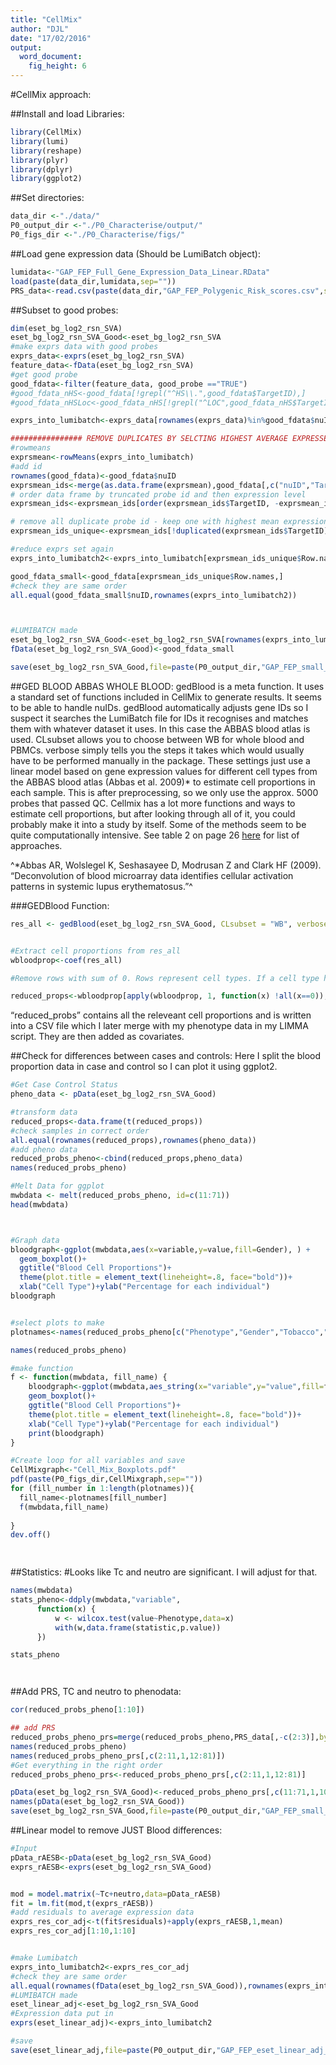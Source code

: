 ```yaml
---
title: "CellMix"
author: "DJL"
date: "17/02/2016"
output:
  word_document:
    fig_height: 6
---
```


#CellMix approach:

##Install and load Libraries:
```r


library(CellMix)
library(lumi)
library(reshape)
library(plyr)
library(dplyr)
library(ggplot2)


```


##Set directories:
```r

data_dir <-"./data/"
P0_output_dir <-"./P0_Characterise/output/"
P0_figs_dir <-"./P0_Characterise/figs/"

```

##Load gene expression data (Should be LumiBatch object):
```r

lumidata<-"GAP_FEP_Full_Gene_Expression_Data_Linear.RData"
load(paste(data_dir,lumidata,sep=""))
PRS_data<-read.csv(paste(data_dir,"GAP_FEP_Polygenic_Risk_scores.csv",sep=""))


```


##Subset to good probes:
```r

dim(eset_bg_log2_rsn_SVA)
eset_bg_log2_rsn_SVA_Good<-eset_bg_log2_rsn_SVA
#make exprs data with good probes
exprs_data<-exprs(eset_bg_log2_rsn_SVA)
feature_data<-fData(eset_bg_log2_rsn_SVA)
#get good probe
good_fdata<-filter(feature_data, good_probe =="TRUE")
#good_fdata_nHS<-good_fdata[!grepl("^HS\\.",good_fdata$TargetID),]
#good_fdata_nHSLoc<-good_fdata_nHS[!grepl("^LOC",good_fdata_nHS$TargetID),]

exprs_into_lumibatch<-exprs_data[rownames(exprs_data)%in%good_fdata$nuID,]

################ REMOVE DUPLICATES BY SELCTING HIGHEST AVERAGE EXPRESSED PROBE ###############################
#rowmeans
exprsmean<-rowMeans(exprs_into_lumibatch)
#add id
rownames(good_fdata)<-good_fdata$nuID
exprsmean_ids<-merge(as.data.frame(exprsmean),good_fdata[,c("nuID","TargetID")],by="row.names")
# order data frame by truncated probe id and then expression level
exprsmean_ids<-exprsmean_ids[order(exprsmean_ids$TargetID, -exprsmean_ids$exprsmean), ]

# remove all duplicate probe id - keep one with highest mean expression
exprsmean_ids_unique<-exprsmean_ids[!duplicated(exprsmean_ids$TargetID),]

#reduce exprs set again
exprs_into_lumibatch2<-exprs_into_lumibatch[exprsmean_ids_unique$Row.names,]

good_fdata_small<-good_fdata[exprsmean_ids_unique$Row.names,]
#check they are same order
all.equal(good_fdata_small$nuID,rownames(exprs_into_lumibatch2))



#LUMIBATCH made
eset_bg_log2_rsn_SVA_Good<-eset_bg_log2_rsn_SVA[rownames(exprs_into_lumibatch2),]
fData(eset_bg_log2_rsn_SVA_Good)<-good_fdata_small

save(eset_bg_log2_rsn_SVA_Good,file=paste(P0_output_dir,"GAP_FEP_small_Gene_Expression_Data.RData",sep=""))

```



##GED BLOOD ABBAS WHOLE BLOOD:
gedBlood is a meta function. It uses a standard set of functions included in CellMix to generate results. It seems to be able to handle nuIDs. gedBlood automatically adjusts gene IDs so I suspect it searches the LumiBatch file for IDs it recognises and matches them with whatever dataset it uses. 
In this case the ABBAS blood atlas is used. 
CLsubset allows you to choose between WB for whole blood and PBMCs. 
verbose simply tells you the steps it takes which would usually have to be performed manually in the package. 
These settings just use a linear model based on gene expression values for different cell types from the ABBAS blood atlas (Abbas et al. 2009)* to estimate cell proportions in each sample.
This is after preprocessing, so we only use the approx. 5000 probes that passed QC.
Cellmix has a lot more functions and ways to estimate cell proportions, but after looking through all of it, you could probably make it into a study by itself. Some of the methods seem to be quite computationally intensive. See table 2 on page 26 [here](http://web.cbio.uct.ac.za/~renaud/CRAN/web/CellMix/vignettes/Introduction.pdf) for list of approaches. 

^*Abbas AR, Wolslegel K, Seshasayee D, Modrusan Z and Clark HF (2009). "Deconvolution of blood microarray data identifies cellular activation patterns in systemic lupus erythematosus."^

###GEDBlood Function:
```r
res_all <- gedBlood(eset_bg_log2_rsn_SVA_Good, CLsubset = "WB", verbose = TRUE)


#Extract cell proportions from res_all
wbloodprop<-coef(res_all)

#Remove rows with sum of 0. Rows represent cell types. If a cell type has a sum of 0 across all samples I exclude it. 

reduced_props<-wbloodprop[apply(wbloodprop, 1, function(x) !all(x==0)),]

```

"reduced_probs" contains all the releveant cell proportions and is written into a CSV file which I later merge with my phenotype data in my LIMMA script. 
They are then added as covariates. 


##Check for differences between cases and controls:
Here I split the blood proportion data in case and control so I can plot it using ggplot2. 

```r

#Get Case Control Status
pheno_data <- pData(eset_bg_log2_rsn_SVA_Good)

#transform data
reduced_props<-data.frame(t(reduced_props))
#check samples in correct order
all.equal(rownames(reduced_props),rownames(pheno_data))
#add pheno data
reduced_probs_pheno<-cbind(reduced_props,pheno_data)
names(reduced_probs_pheno)

#Melt Data for ggplot
mwbdata <- melt(reduced_probs_pheno, id=c(11:71))
head(mwbdata)



#Graph data
bloodgraph<-ggplot(mwbdata,aes(x=variable,y=value,fill=Gender), ) +  
  geom_boxplot()+
  ggtitle("Blood Cell Proportions")+
  theme(plot.title = element_text(lineheight=.8, face="bold"))+
  xlab("Cell Type")+ylab("Percentage for each individual")
bloodgraph


#select plots to make
plotnames<-names(reduced_probs_pheno[c("Phenotype","Gender","Tobacco","Ethnicity","Medication","tech.Sentrix.Barcode","tech.Date_Washing_and_scanning","tech.Date_Quantitation_by_RiboGreen","tech.SampleSection")])

names(reduced_probs_pheno)

#make function
f <- function(mwbdata, fill_name) {
    bloodgraph<-ggplot(mwbdata,aes_string(x="variable",y="value",fill=fill_name), ) +  
    geom_boxplot()+
    ggtitle("Blood Cell Proportions")+
    theme(plot.title = element_text(lineheight=.8, face="bold"))+
    xlab("Cell Type")+ylab("Percentage for each individual")
    print(bloodgraph)
}

#Create loop for all variables and save
CellMixgraph<-"Cell_Mix_Boxplots.pdf"
pdf(paste(P0_figs_dir,CellMixgraph,sep=""))
for (fill_number in 1:length(plotnames)){
  fill_name<-plotnames[fill_number]
  f(mwbdata,fill_name)  
  
}
dev.off()

  
```

##Statistics:
#Looks like Tc and neutro are significant. I will adjust for that. 
```r

names(mwbdata)
stats_pheno<-ddply(mwbdata,"variable",
      function(x) {
          w <- wilcox.test(value~Phenotype,data=x)
          with(w,data.frame(statistic,p.value))
      })

stats_pheno




```

##Add PRS, TC and neutro to phenodata:
```r

cor(reduced_probs_pheno[1:10])

## add PRS
reduced_probs_pheno_prs=merge(reduced_probs_pheno,PRS_data[,-c(2:3)],by="sampleID")
names(reduced_probs_pheno)
names(reduced_probs_pheno_prs[,c(2:11,1,12:81)])
#Get everything in the right order
reduced_probs_pheno_prs<-reduced_probs_pheno_prs[,c(2:11,1,12:81)]

pData(eset_bg_log2_rsn_SVA_Good)<-reduced_probs_pheno_prs[,c(11:71,1,10,72:81)]
names(pData(eset_bg_log2_rsn_SVA_Good))
save(eset_bg_log2_rsn_SVA_Good,file=paste(P0_output_dir,"GAP_FEP_small_Gene_Expression_Data.RData",sep=""))
```

##Linear model to remove JUST Blood differences:
```r
#Input
pData_rAESB<-pData(eset_bg_log2_rsn_SVA_Good)
exprs_rAESB<-exprs(eset_bg_log2_rsn_SVA_Good)


mod = model.matrix(~Tc+neutro,data=pData_rAESB)
fit = lm.fit(mod,t(exprs_rAESB))
#add residuals to average expression data
exprs_res_cor_adj<-t(fit$residuals)+apply(exprs_rAESB,1,mean)
exprs_res_cor_adj[1:10,1:10]


#make Lumibatch
exprs_into_lumibatch2<-exprs_res_cor_adj
#check they are same order
all.equal(rownames(fData(eset_bg_log2_rsn_SVA_Good)),rownames(exprs_into_lumibatch2))
#LUMIBATCH made
eset_linear_adj<-eset_bg_log2_rsn_SVA_Good
#Expression data put in
exprs(eset_linear_adj)<-exprs_into_lumibatch2

#save
save(eset_linear_adj,file=paste(P0_output_dir,"GAP_FEP_eset_linear_adj_Data.RData",sep=""))
```



